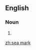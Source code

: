 ==English==
{{wikipedia}}

===Noun===
{{en-noun|head=[[sea]] [[mark]]}}

# {{alternative spelling of|seamark|lang=en}}

[[zh:sea mark]]